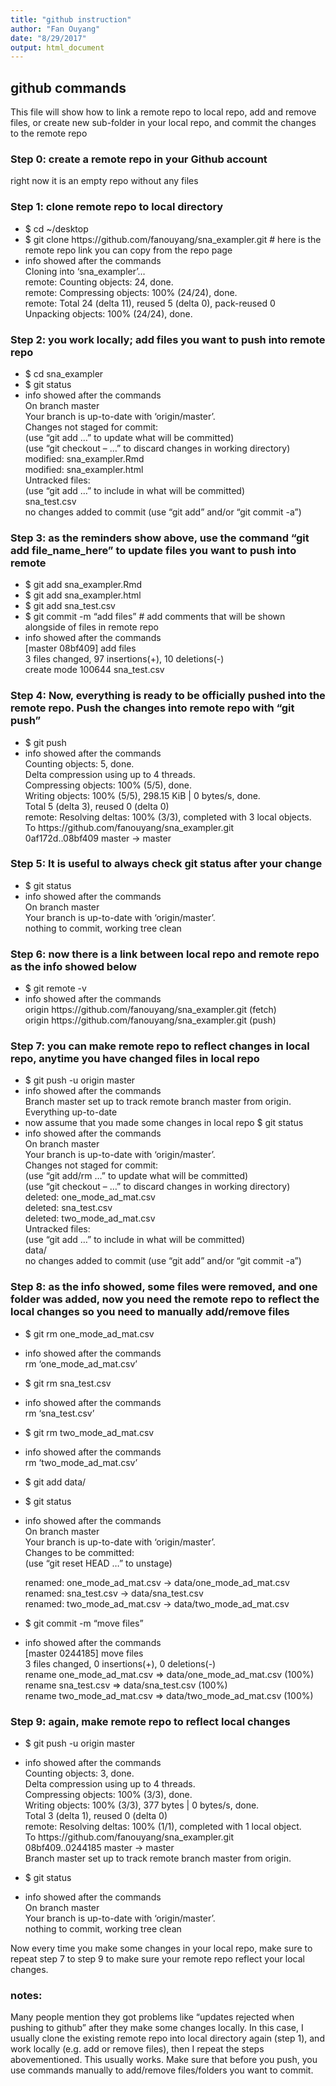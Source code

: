 ```yaml
---
title: "github instruction"
author: "Fan Ouyang"
date: "8/29/2017"
output: html_document
---
```


## github commands
This file will show how to link a remote repo to local repo, add and remove files, or create new sub-folder in your local repo, and commit the changes to the remote repo

### Step 0: create a remote repo in your Github account 
right now it is an empty repo without any files

### Step 1: clone remote repo to local directory
- $ cd ~/desktop
- $ git clone https://github.com/fanouyang/sna_exampler.git # here is the remote repo link you can copy from the repo page
- info showed after the commands  
Cloning into 'sna_exampler'...  
remote: Counting objects: 24, done.  
remote: Compressing objects: 100% (24/24), done.  
remote: Total 24 (delta 11), reused 5 (delta 0), pack-reused 0  
Unpacking objects: 100% (24/24), done.

### Step 2: you work locally; add files you want to push into remote repo 
- $ cd sna_exampler
- $ git status
- info showed after the commands  
On branch master  
Your branch is up-to-date with 'origin/master'.  
Changes not staged for commit:  
  (use "git add <file>..." to update what will be committed)  
  (use "git checkout -- <file>..." to discard changes in working directory)  
	modified:   sna_exampler.Rmd  
	modified:   sna_exampler.html  
Untracked files:  
  (use "git add <file>..." to include in what will be committed)  
  sna_test.csv  
no changes added to commit (use "git add" and/or "git commit -a")  

### Step 3: as the reminders show above, use the command “git add file_name_here” to update files you want to push into remote
- $ git add sna_exampler.Rmd
- $ git add sna_exampler.html
- $ git add sna_test.csv
- $ git commit -m "add files" # add comments that will be shown alongside of files in remote repo
- info showed after the commands  
[master 08bf409] add files  
 3 files changed, 97 insertions(+), 10 deletions(-)  
 create mode 100644 sna_test.csv  

### Step 4: Now, everything is ready to be officially pushed into the remote repo. Push the changes into remote repo with “git push”
- $ git push
- info showed after the commands  
Counting objects: 5, done.  
Delta compression using up to 4 threads.  
Compressing objects: 100% (5/5), done.  
Writing objects: 100% (5/5), 298.15 KiB | 0 bytes/s, done.  
Total 5 (delta 3), reused 0 (delta 0)  
remote: Resolving deltas: 100% (3/3), completed with 3 local objects.  
To https://github.com/fanouyang/sna_exampler.git  
   0af172d..08bf409  master -> master  

### Step 5: It is useful to always check git status after your change
- $ git status
- info showed after the commands  
On branch master  
Your branch is up-to-date with 'origin/master'.  
nothing to commit, working tree clean  

### Step 6: now there is a link between local repo and remote repo as the info showed below
- $ git remote -v
- info showed after the commands  
origin	https://github.com/fanouyang/sna_exampler.git (fetch)  
origin	https://github.com/fanouyang/sna_exampler.git (push)  

### Step 7: you can make remote repo to reflect changes in local repo, anytime you have changed files in local repo
- $ git push -u origin master
- info showed after the commands  
Branch master set up to track remote branch master from origin.  
Everything up-to-date  
- now assume that you made some changes in local repo 
$ git status
- info showed after the commands  
On branch master  
Your branch is up-to-date with 'origin/master'.  
Changes not staged for commit:  
  (use "git add/rm <file>..." to update what will be committed)  
  (use "git checkout -- <file>..." to discard changes in working directory)  
	deleted:    one_mode_ad_mat.csv  
	deleted:    sna_test.csv  
	deleted:    two_mode_ad_mat.csv  
Untracked files:  
  (use "git add <file>..." to include in what will be committed)  
	data/  
no changes added to commit (use "git add" and/or "git commit -a")  

### Step 8: as the info showed, some files were removed, and one folder was added, now you need the remote repo to reflect the local changes so you need to manually add/remove files
- $ git rm one_mode_ad_mat.csv
- info showed after the commands      
rm 'one_mode_ad_mat.csv'  
- $ git rm sna_test.csv
- info showed after the commands  
rm 'sna_test.csv'  
- $ git rm two_mode_ad_mat.csv
- info showed after the commands  
rm 'two_mode_ad_mat.csv'  
- $ git add data/
 
- $ git status
- info showed after the commands  
On branch master  
Your branch is up-to-date with 'origin/master'.  
Changes to be committed:  
  (use "git reset HEAD <file>..." to unstage)  

	renamed:    one_mode_ad_mat.csv -> data/one_mode_ad_mat.csv  
	renamed:    sna_test.csv -> data/sna_test.csv  
	renamed:    two_mode_ad_mat.csv -> data/two_mode_ad_mat.csv  

- $ git commit -m "move files"
- info showed after the commands  
[master 0244185] move files  
 3 files changed, 0 insertions(+), 0 deletions(-)  
 rename one_mode_ad_mat.csv => data/one_mode_ad_mat.csv (100%)  
 rename sna_test.csv => data/sna_test.csv (100%)  
 rename two_mode_ad_mat.csv => data/two_mode_ad_mat.csv (100%)  

### Step 9: again, make remote repo to reflect local changes
- $ git push -u origin master
- info showed after the commands  
Counting objects: 3, done.  
Delta compression using up to 4 threads.  
Compressing objects: 100% (3/3), done.  
Writing objects: 100% (3/3), 377 bytes | 0 bytes/s, done.  
Total 3 (delta 1), reused 0 (delta 0)  
remote: Resolving deltas: 100% (1/1), completed with 1 local object.  
To https://github.com/fanouyang/sna_exampler.git  
   08bf409..0244185  master -> master  
Branch master set up to track remote branch master from origin.  

- $ git status
- info showed after the commands  
On branch master  
Your branch is up-to-date with 'origin/master'.  
nothing to commit, working tree clean  

Now every time you make some changes in your local repo, make sure to repeat step 7 to step 9 to make sure your remote repo reflect your local changes.

### notes:
Many people mention they got problems like “updates rejected when pushing to github” after they make some changes locally. In this case, I usually clone the existing remote repo into local directory again (step 1), and work locally (e.g. add or remove files), then I repeat the steps abovementioned. This usually works. Make sure that before you push, you use commands manually to add/remove files/folders you want to commit.


